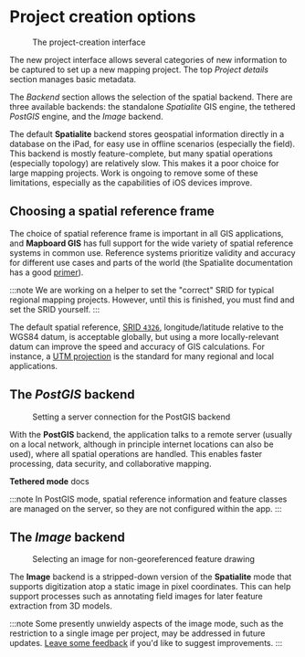 
# Project creation options

<Figure src="/docs/projects/new-project.jpg" width={300} className="right">
  The project-creation interface
</Figure>

The new project interface allows several categories of new information to be
captured to set up a new mapping project. The top _Project details_ section
manages basic metadata.

The _Backend_ section allows the selection of the spatial backend.
There are three available backends: the standalone _Spatialite_ GIS engine, the tethered
_PostGIS_ engine, and the _Image_ backend.

The default **Spatialite** backend stores geospatial information directly in
a database on the iPad, for easy use in offline scenarios (especially the field). This
backend is mostly feature-complete, but many spatial operations
(especially topology) are relatively slow. This makes it a poor choice for large mapping
projects. Work is ongoing to remove some of these limitations, especially as the
capabilities of iOS devices improve.

## Choosing a spatial reference frame

The choice of spatial reference frame is important in all GIS applications, and
**Mapboard GIS** has full support for the wide variety of spatial reference systems
in common use. Reference systems prioritize validity and accuracy for
different use cases and parts of the world (the Spatialite documentation has a good
[primer](https://www.gaia-gis.it/gaia-sins/spatialite-cookbook/html/srid.html)).

:::note
We are working on a helper to set the "correct" SRID for typical regional mapping projects.
However, until this is finished, you must find and set the SRID yourself.
:::

The default spatial reference, [SRID `4326`](https://spatialreference.org/ref/epsg/4326/),
longitude/latitude relative to the WGS84 datum, is acceptable globally, but using a more
locally-relevant datum can improve the speed and accuracy of GIS calculations. For
instance, a [UTM projection](https://en.wikipedia.org/wiki/Universal_Transverse_Mercator_coordinate_system)
is the standard for many regional and local applications.

## The _PostGIS_ backend

<Figure
  src="/docs/projects/postgis-backend-panel.png"
  width={300}
  className="right"
>
  Setting a server connection for the PostGIS backend
</Figure>

With the **PostGIS** backend, the application talks to a remote server (usually
on a local network, although in principle internet locations can also be used),
where all spatial operations are handled. This enables faster processing,
data security, and collaborative mapping.

<PageLinkButton href="/docs/projects/new-project">
  <strong>Tethered mode</strong> docs
</PageLinkButton>

:::note
In PostGIS mode, spatial reference information and feature classes are managed on the
server, so they are not configured within the app.
:::

## The _Image_ backend

<Figure
  src="/docs/projects/image-backend-panel.png"
  width={300}
  className="right"
>
  Selecting an image for non-georeferenced feature drawing
</Figure>

The **Image** backend is a stripped-down version of the
**Spatialite** mode that supports digitization atop a static image in
pixel coordinates. This can help support processes such as annotating field
images for later feature extraction from 3D models.

:::note
Some presently unwieldy aspects of the image mode, such as the restriction to
a single image per project, may be addressed in future updates.
[Leave some feedback](/docs/reporting-bugs) if you'd like to suggest improvements.
:::

